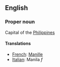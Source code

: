 ==English==

===Proper noun===

Capital of the [[Philippines]]

====Translations====
*[[French]]: [[Manille]]
*[[Italian]]: Manila ''f''